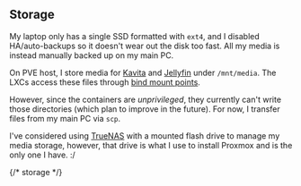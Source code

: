<section id="storage" class="scroll-anchor-offset">

# Storage

My laptop only has a single SSD formatted with `ext4`, and I disabled HA/auto-backups so it doesn't
wear out the disk too fast.
All my media is instead manually backed up on my main PC.

On PVE host, I store media for [Kavita](https://github.com/Kareadita/Kavita) and
[Jellyfin](https://github.com/jellyfin/jellyfin) under `/mnt/media`.
The LXCs access these files through [bind mount points](https://pve.proxmox.com/wiki/Linux_Container#_bind_mount_points).

However, since the containers are *unprivileged*, they currently can't write those directories
(which plan to improve in the future).
For now, I transfer files from my main PC via `scp`.

I've considered using [TrueNAS](https://github.com/truenas) with a mounted flash drive to manage my
media storage, however, that drive is what I use to install Proxmox and is the only one I have. :/

</section> {/* storage */}
